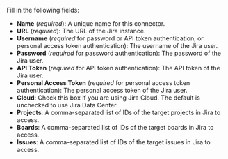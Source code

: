 Fill in the following fields:

- **Name** (_required_): A unique name for this connector.
- **URL** (_required_): The URL of the Jira instance.
- **Username** (_required_ for password or API token authentication, or personal access token authentication): The username of the Jira user.
- **Password** (_required_ for password authentication): The password of the Jira user.
- **API Token** (_required_ for API token authentication): The API token of the Jira user.
- **Personal Access Token** (_required_ for personal access token authentication): The personal access token of the Jira user.
- **Cloud**: Check this box if you are using Jira Cloud. The default is unchecked to use Jira Data Center.
- **Projects**: A comma-separated list of IDs of the target projects in Jira to access.
- **Boards**: A comma-separated list of IDs of the target boards in Jira to access.
- **Issues**: A comma-separated list of IDs of the target issues in Jira to access.